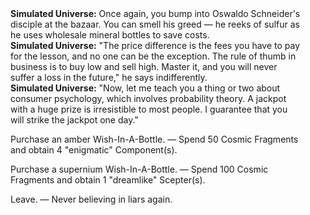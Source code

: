 {{Dialogue Start}}
:'''Simulated Universe:''' Once again, you bump into Oswaldo Schneider's disciple at the bazaar. You can smell his greed &mdash; he reeks of sulfur as he uses wholesale mineral bottles to save costs.
:'''Simulated Universe:''' "The price difference is the fees you have to pay for the lesson, and no one can be the exception. The rule of thumb in business is to buy low and sell high. Master it, and you will never suffer a loss in the future," he says indifferently.
:'''Simulated Universe:''' "Now, let me teach you a thing or two about consumer psychology, which involves probability theory. A jackpot with a huge prize is irresistible to most people. I guarantee that you will strike the jackpot one day."
:{{DIcon|Star}} Purchase an amber Wish-In-A-Bottle. &mdash; Spend 50 Cosmic Fragments and obtain 4 "enigmatic" Component(s).
:{{DIcon|Star}} Purchase a supernium Wish-In-A-Bottle. &mdash; Spend 100 Cosmic Fragments and obtain 1 "dreamlike" Scepter(s).
:{{DIcon|Star}} Leave. &mdash; Never believing in liars again.
{{Dialogue End}}